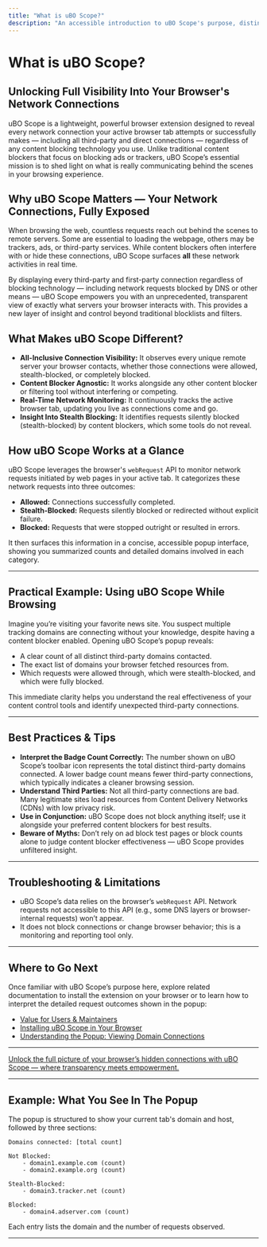 ```yaml
---
title: "What is uBO Scope?"
description: "An accessible introduction to uBO Scope's purpose, distinguishing it from conventional content blockers. Explains how the extension surfaces all third-party and direct network connections for active browser tabs, regardless of blocking technology in use."
---
```


# What is uBO Scope?

## Unlocking Full Visibility Into Your Browser's Network Connections

uBO Scope is a lightweight, powerful browser extension designed to reveal every network connection your active browser tab attempts or successfully makes — including all third-party and direct connections — regardless of any content blocking technology you use. Unlike traditional content blockers that focus on blocking ads or trackers, uBO Scope’s essential mission is to shed light on what is really communicating behind the scenes in your browsing experience.

## Why uBO Scope Matters — Your Network Connections, Fully Exposed

When browsing the web, countless requests reach out behind the scenes to remote servers. Some are essential to loading the webpage, others may be trackers, ads, or third-party services. While content blockers often interfere with or hide these connections, uBO Scope surfaces **all** these network activities in real time.

By displaying every third-party and first-party connection regardless of blocking technology — including network requests blocked by DNS or other means — uBO Scope empowers you with an unprecedented, transparent view of exactly what servers your browser interacts with. This provides a new layer of insight and control beyond traditional blocklists and filters.

## What Makes uBO Scope Different?

- **All-Inclusive Connection Visibility:** It observes every unique remote server your browser contacts, whether those connections were allowed, stealth-blocked, or completely blocked.
- **Content Blocker Agnostic:** It works alongside any other content blocker or filtering tool without interfering or competing.
- **Real-Time Network Monitoring:** It continuously tracks the active browser tab, updating you live as connections come and go.
- **Insight Into Stealth Blocking:** It identifies requests silently blocked (stealth-blocked) by content blockers, which some tools do not reveal.

## How uBO Scope Works at a Glance

uBO Scope leverages the browser's `webRequest` API to monitor network requests initiated by web pages in your active tab. It categorizes these network requests into three outcomes:

- **Allowed:** Connections successfully completed.
- **Stealth-Blocked:** Requests silently blocked or redirected without explicit failure.
- **Blocked:** Requests that were stopped outright or resulted in errors.

It then surfaces this information in a concise, accessible popup interface, showing you summarized counts and detailed domains involved in each category.

---

## Practical Example: Using uBO Scope While Browsing

Imagine you’re visiting your favorite news site. You suspect multiple tracking domains are connecting without your knowledge, despite having a content blocker enabled. Opening uBO Scope’s popup reveals:

- A clear count of all distinct third-party domains contacted.
- The exact list of domains your browser fetched resources from.
- Which requests were allowed through, which were stealth-blocked, and which were fully blocked.

This immediate clarity helps you understand the real effectiveness of your content control tools and identify unexpected third-party connections.

---

## Best Practices & Tips

- **Interpret the Badge Count Correctly:** The number shown on uBO Scope’s toolbar icon represents the total distinct third-party domains connected. A lower badge count means fewer third-party connections, which typically indicates a cleaner browsing session.
- **Understand Third Parties:** Not all third-party connections are bad. Many legitimate sites load resources from Content Delivery Networks (CDNs) with low privacy risk.
- **Use in Conjunction:** uBO Scope does not block anything itself; use it alongside your preferred content blockers for best results.
- **Beware of Myths:** Don’t rely on ad block test pages or block counts alone to judge content blocker effectiveness — uBO Scope provides unfiltered insight.

---

## Troubleshooting & Limitations

- uBO Scope’s data relies on the browser’s `webRequest` API. Network requests not accessible to this API (e.g., some DNS layers or browser-internal requests) won’t appear.
- It does not block connections or change browser behavior; this is a monitoring and reporting tool only.

---

## Where to Go Next

Once familiar with uBO Scope’s purpose here, explore related documentation to install the extension on your browser or to learn how to interpret the detailed request outcomes shown in the popup:

- [Value for Users & Maintainers](/overview/introduction-and-value/value-for-users-and-maintainers)
- [Installing uBO Scope in Your Browser](/guides/getting-started-ubo-scope/installing-ubo-scope)
- [Understanding the Popup: Viewing Domain Connections](/guides/getting-started-ubo-scope/using-the-popup)

---

<u>Unlock the full picture of your browser’s hidden connections with uBO Scope — where transparency meets empowerment.</u>

---

## Example: What You See In The Popup

The popup is structured to show your current tab's domain and host, followed by three sections:

```plaintext
Domains connected: [total count]

Not Blocked:
    - domain1.example.com (count)
    - domain2.example.org (count)

Stealth-Blocked:
    - domain3.tracker.net (count)

Blocked:
    - domain4.adserver.com (count)
```

Each entry lists the domain and the number of requests observed.

---